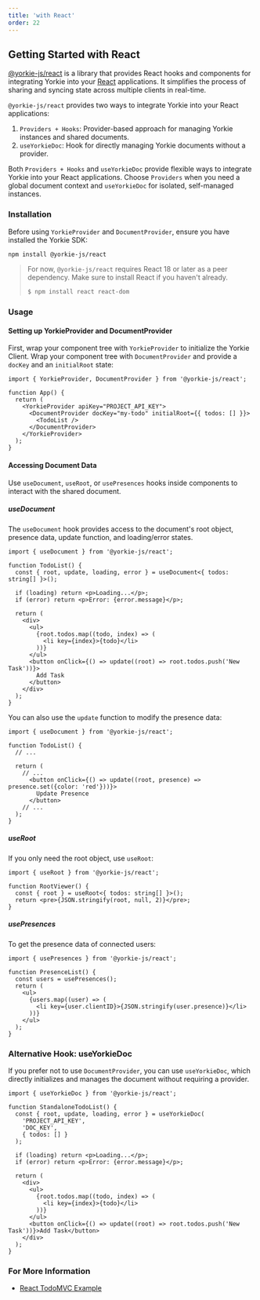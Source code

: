 ```yaml
---
title: 'with React'
order: 22
---
```


## Getting Started with React

[@yorkie-js/react](https://www.npmjs.com/package/@yorkie-js/react) is a library that provides React hooks and components for integrating Yorkie into your [React](https://react.dev) applications.
 It simplifies the process of sharing and syncing state across multiple clients in real-time.

`@yorkie-js/react` provides two ways to integrate Yorkie into your React applications:
  1. `Providers + Hooks`: Provider-based approach for managing Yorkie instances and shared documents.
  2. `useYorkieDoc`: Hook for directly managing Yorkie documents without a provider.

Both `Providers + Hooks` and `useYorkieDoc` provide flexible ways to integrate Yorkie into your React applications.
Choose `Providers` when you need a global document context and `useYorkieDoc` for isolated, self-managed instances.

### Installation

Before using `YorkieProvider` and `DocumentProvider`, ensure you have installed the Yorkie SDK:

```sh
npm install @yorkie-js/react
```

> For now, `@yorkie-js/react` requires React 18 or later as a peer dependency. Make sure to install React if you haven't already.
> ```sh
> $ npm install react react-dom
> ```

### Usage

#### Setting up YorkieProvider and DocumentProvider

First, wrap your component tree with `YorkieProvider` to initialize the Yorkie Client.
Wrap your component tree with `DocumentProvider` and provide a `docKey` and an `initialRoot` state:

```tsx
import { YorkieProvider, DocumentProvider } from '@yorkie-js/react';

function App() {
  return (
    <YorkieProvider apiKey="PROJECT_API_KEY">
      <DocumentProvider docKey="my-todo" initialRoot={{ todos: [] }}>
        <TodoList />
      </DocumentProvider>
    </YorkieProvider>
  );
}
```

#### Accessing Document Data

Use `useDocument`, `useRoot`, or `usePresences` hooks inside components to interact with the shared document.

##### useDocument

The `useDocument` hook provides access to the document's root object, presence data, update function, and loading/error states.

```tsx
import { useDocument } from '@yorkie-js/react';

function TodoList() {
  const { root, update, loading, error } = useDocument<{ todos: string[] }>();

  if (loading) return <p>Loading...</p>;
  if (error) return <p>Error: {error.message}</p>;

  return (
    <div>
      <ul>
        {root.todos.map((todo, index) => (
          <li key={index}>{todo}</li>
        ))}
      </ul>
      <button onClick={() => update((root) => root.todos.push('New Task'))}>
        Add Task
      </button>
    </div>
  );
}
```

You can also use the `update` function to modify the presence data:

```tsx
import { useDocument } from '@yorkie-js/react';

function TodoList() {
  // ...

  return (
    // ...
      <button onClick={() => update((root, presence) => presence.set({color: 'red'}))}>
        Update Presence
      </button>
    // ...
  );
}
```

##### useRoot

If you only need the root object, use `useRoot`:

```tsx
import { useRoot } from '@yorkie-js/react';

function RootViewer() {
  const { root } = useRoot<{ todos: string[] }>();
  return <pre>{JSON.stringify(root, null, 2)}</pre>;
}
```

##### usePresences

To get the presence data of connected users:

```tsx
import { usePresences } from '@yorkie-js/react';

function PresenceList() {
  const users = usePresences();
  return (
    <ul>
      {users.map((user) => (
        <li key={user.clientID}>{JSON.stringify(user.presence)}</li>
      ))}
    </ul>
  );
}
```

### Alternative Hook: useYorkieDoc

If you prefer not to use `DocumentProvider`, you can use `useYorkieDoc`, which directly initializes and manages the document without requiring a provider.

```tsx
import { useYorkieDoc } from '@yorkie-js/react';

function StandaloneTodoList() {
  const { root, update, loading, error } = useYorkieDoc(
    'PROJECT_API_KEY',
    'DOC_KEY',
    { todos: [] }
  );

  if (loading) return <p>Loading...</p>;
  if (error) return <p>Error: {error.message}</p>;

  return (
    <div>
      <ul>
        {root.todos.map((todo, index) => (
          <li key={index}>{todo}</li>
        ))}
      </ul>
      <button onClick={() => update((root) => root.todos.push('New Task'))}>Add Task</button>
    </div>
  );
}
```

### For More Information

- [React TodoMVC Example](https://github.com/yorkie-team/yorkie-js-sdk/tree/main/examples/react-todomvc)
